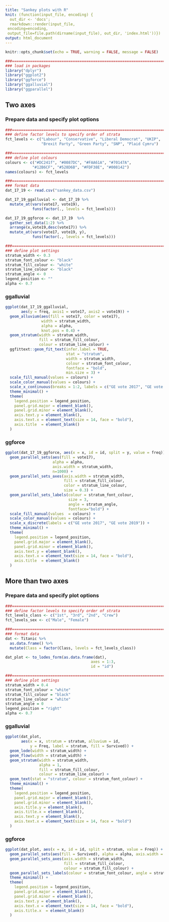 ```yaml
---
title: "Sankey plots with R"
knit: (function(input_file, encoding) {
  out_dir <- 'docs';
  rmarkdown::render(input_file,
 encoding=encoding,
 output_file=file.path(dirname(input_file), out_dir, 'index.html'))})
output: html_document
---
```


```r
knitr::opts_chunk$set(echo = TRUE, warning = FALSE, message = FALSE)
```

```r
###=================================================================================
### load in packages
library("dplyr")
library("ggplot2")
library("ggforce")
library("ggalluvial")
library("ggparallel")

```

## Two axes

### Prepare data and specify plot options

```r
###=================================================================================
### define factor levels to specify order of strata
fct_levels <- c("Labour", "Conservative", "Liberal Democrat", "UKIP", 
                "Brexit Party", "Green Party", "SNP", "Plaid Cymru")

###=================================================================================
### define plot colours
colours <- c("#DC241f", "#0087DC", "#FAA61A", "#70147A", 
            "#12B6CF", "#528D6B", "#FDF38E", "#008142")
names(colours) <- fct_levels

###=================================================================================
### format data
dat_17_19 <- read.csv("sankey_data.csv")

dat_17_19_ggalluvial <- dat_17_19 %>% 
  mutate_at(vars(vote17, vote19),
            funs(factor(., levels = fct_levels)))

dat_17_19_ggforce <- dat_17_19  %>%
  gather_set_data(1:2) %>%
  arrange(x,vote19,desc(vote17)) %>% 
  mutate_at(vars(vote17, vote19, y),
            funs(factor(., levels = fct_levels)))

###=================================================================================
### define plot settings
stratum_width <- 0.3
stratum_font_colour <- "black"
stratum_fill_colour <- "white"
stratum_line_colour <- "black"
stratum_angle <- 0
legend_position <- ""
alpha <- 0.7
```

### ggalluvial

```r
ggplot(dat_17_19_ggalluvial,
       aes(y = freq, axis1 = vote17, axis2 = vote19)) +
  geom_alluvium(aes(fill = vote17, color = vote17),
                width = stratum_width, 
                alpha = alpha, 
                knot.pos = 0.4) +
  geom_stratum(width = stratum_width,
               fill = stratum_fill_colour, 
               colour = stratum_line_colour) +
  ggfittext::geom_fit_text(infer.label = TRUE, 
                           stat = "stratum", 
                           width = stratum_width,
                           colour = stratum_font_colour,
                           fontface = "bold",
                           min.size = 3) +
  scale_fill_manual(values = colours) +
  scale_color_manual(values = colours) +
  scale_x_continuous(breaks = 1:2, labels = c("GE vote 2017", "GE vote 2019")) +
  theme_minimal() +
  theme(
    legend.position = legend_position,
    panel.grid.major = element_blank(),
    panel.grid.minor = element_blank(),
    axis.text.y = element_blank(),
    axis.text.x = element_text(size = 14, face = "bold"),
    axis.title  = element_blank()
  )
```


### ggforce


```r
ggplot(dat_17_19_ggforce, aes(x = x, id = id, split = y, value = freq)) +
  geom_parallel_sets(aes(fill = vote17), 
                     alpha = alpha, 
                     axis.width = stratum_width,
                     n=1000) +
  geom_parallel_sets_axes(axis.width = stratum_width, 
                          fill = stratum_fill_colour,
                          color = stratum_line_colour, 
                          size = 0.3) +
  geom_parallel_sets_labels(colour = stratum_font_colour, 
                            size = 3, 
                            angle = stratum_angle, 
                            fontface="bold") +
  scale_fill_manual(values  = colours) +
  scale_color_manual(values = colours) +
  scale_x_discrete(labels = c("GE vote 2017", "GE vote 2019")) +
  theme_minimal() +
  theme(
    legend.position = legend_position,
    panel.grid.major = element_blank(),
    panel.grid.minor = element_blank(),
    axis.text.y = element_blank(),
    axis.text.x = element_text(size = 14, face = "bold"),
    axis.title  = element_blank()
  )
```

## More than two axes

### Prepare data and specify plot options

```r
###=================================================================================
### define factor levels to specify order of strata
fct_levels_class <- c("1st", "3rd", "2nd", "Crew")
fct_levels_sex <- c("Male", "Female")

###=================================================================================
### format data
dat <- Titanic %>% 
  as.data.frame() %>%
  mutate(Class = factor(Class, levels = fct_levels_class))

dat_plot <- to_lodes_form(as.data.frame(dat),
                                      axes = 1:3,
                                      id = "id")

###=================================================================================
### define plot settings
stratum_width = 0.4
stratum_font_colour = "white"
stratum_fill_colour = "black"
stratum_line_colour = "white"
stratum_angle = 0
legend_position = "right"
alpha <- 0.7
```

### ggalluvial

```r
ggplot(dat_plot,
       aes(x = x, stratum = stratum, alluvium = id,
           y = Freq, label = stratum, fill = Survived)) +
  geom_lode(width = stratum_width) +
  geom_flow(width = stratum_width) +
  geom_stratum(width = stratum_width, 
               alpha = 1, 
               fill = stratum_fill_colour, 
               colour = stratum_line_colour) +
  geom_text(stat = "stratum", colour = stratum_font_colour) +
  theme_minimal() +
  theme(
    legend.position = legend_position,
    panel.grid.major = element_blank(), 
    panel.grid.minor = element_blank(),
    axis.title.y = element_blank(),
    axis.title.x = element_blank(),
    axis.text.y = element_blank(),
    axis.text.x = element_text(size = 14, face = "bold")
  )
```


### ggforce


```r
ggplot(dat_plot, aes(x = x, id = id, split = stratum, value = Freq)) +
  geom_parallel_sets(aes(fill = Survived), alpha = alpha, axis.width = stratum_width) +
  geom_parallel_sets_axes(axis.width = stratum_width, 
                          fill = stratum_fill_colour,
                          colour = stratum_fill_colour) +
  geom_parallel_sets_labels(colour = stratum_font_colour, angle = stratum_angle) +
  theme_minimal() +
  theme(
    legend.position = legend_position,
    panel.grid.major = element_blank(),
    panel.grid.minor = element_blank(),
    axis.text.y = element_blank(),
    axis.text.x = element_text(size = 14, face = "bold"),
    axis.title.x  = element_blank()
  )

```


